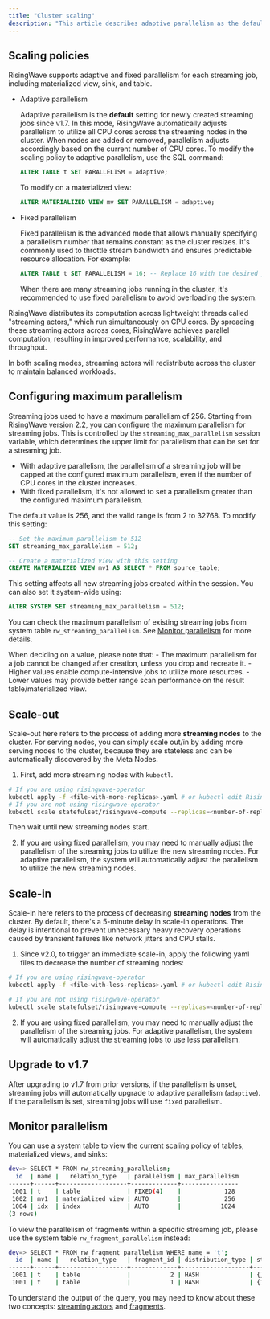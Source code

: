 ```yaml
---
title: "Cluster scaling"
description: "This article describes adaptive parallelism as the default scaling policy for all new streaming jobs starting from v1.7 in RisingWave. With adaptive parallelism, the system will automatically adjust parallelism to leverage added CPU cores or nodes in the cluster, ensuring optimal resource utilization."
---
```


## Scaling policies

RisingWave supports adaptive and fixed parallelism for each streaming job, including materialized view, sink, and table.

- Adaptive parallelism

  Adaptive parallelism is the **default** setting for newly created streaming jobs since v1.7\. In this mode, RisingWave automatically adjusts parallelism to utilize all CPU cores across the streaming nodes in the cluster. When nodes are added or removed, parallelism adjusts accordingly based on the current number of CPU cores.
  To modify the scaling policy to adaptive parallelism, use the SQL command:

  ```sql
  ALTER TABLE t SET PARALLELISM = adaptive;
  ```
  To modify on a materialized view:

  ```sql
  ALTER MATERIALIZED VIEW mv SET PARALLELISM = adaptive;
  ```

- Fixed parallelism

  Fixed parallelism is the advanced mode that allows manually specifying a parallelism number that remains constant as the cluster resizes. It's commonly used to throttle stream bandwidth and ensures predictable resource allocation. For example:

  ```sql
  ALTER TABLE t SET PARALLELISM = 16; -- Replace 16 with the desired parallelism
  ```
  When there are many streaming jobs running in the cluster, it's recommended to use fixed parallelism to avoid overloading the system.

RisingWave distributes its computation across lightweight threads called "streaming actors," which run simultaneously on CPU cores. By spreading these streaming actors across cores, RisingWave achieves parallel computation, resulting in improved performance, scalability, and throughput.

In both scaling modes, streaming actors will redistribute across the cluster to maintain balanced workloads.

## Configuring maximum parallelism

Streaming jobs used to have a maximum parallelism of 256. Starting from RisingWave version 2.2, you can configure the maximum parallelism for streaming jobs. This is controlled by the `streaming_max_parallelism` session variable, which determines the upper limit for parallelism that can be set for a streaming job.

- With adaptive parallelism, the parallelism of a streaming job will be capped at the configured maximum parallelism, even if the number of CPU cores in the cluster increases.
- With fixed parallelism, it's not allowed to set a parallelism greater than the configured maximum parallelism.

The default value is 256, and the valid range is from 2 to 32768. To modify this setting:

```sql
-- Set the maximum parallelism to 512
SET streaming_max_parallelism = 512;

-- Create a materialized view with this setting
CREATE MATERIALIZED VIEW mv1 AS SELECT * FROM source_table;
```

This setting affects all new streaming jobs created within the session. You can also set it system-wide using:

```sql
ALTER SYSTEM SET streaming_max_parallelism = 512;
```

You can check the maximum parallelism of existing streaming jobs from system table `rw_streaming_parallelism`. See [Monitor parallelism](#monitor-parallelism) for more details.

<Note>
When deciding on a value, please note that:
- The maximum parallelism for a job cannot be changed after creation, unless you drop and recreate it.
- Higher values enable compute-intensive jobs to utilize more resources.
- Lower values may provide better range scan performance on the result table/materialized view.
</Note>

## Scale-out

Scale-out here refers to the process of adding more **streaming nodes** to the cluster. For serving nodes, you can simply scale out/in by adding more serving nodes to the cluster, because they are stateless and can be automatically discovered by the Meta Nodes.

1. First, add more streaming nodes with `kubectl`.

  ```bash
  # If you are using risingwave-operator
  kubectl apply -f <file-with-more-replicas>.yaml # or kubectl edit RisingWave/<name>
  # If you are not using risingwave-operator
  kubectl scale statefulset/risingwave-compute --replicas=<number-of-replicas>
  ```
  Then wait until new streaming nodes start.

2. If you are using fixed parallelism, you may need to manually adjust the parallelism of the streaming jobs to utilize the new streaming nodes. For adaptive parallelism, the system will automatically adjust the parallelism to utilize the new streaming nodes.

## Scale-in

Scale-in here refers to the process of decreasing **streaming nodes** from the cluster. By default, there's a 5-minute delay in scale-in operations. The delay is intentional to prevent unnecessary heavy recovery operations caused by transient failures like network jitters and CPU stalls.

1. Since v2.0, to trigger an immediate scale-in, apply the following yaml files to decrease the number of streaming nodes:

  ```bash
  # If you are using risingwave-operator
  kubectl apply -f <file-with-less-replicas>.yaml # or kubectl edit RisingWave/<name>

  # If you are not using risingwave-operator
  kubectl scale statefulset/risingwave-compute --replicas=<number-of-replicas>
  ```

2. If you are using fixed parallelism, you may need to manually adjust the parallelism of the streaming jobs. For adaptive parallelism, the system will automatically adjust the streaming jobs to use less parallelism.

## Upgrade to v1.7

After upgrading to v1.7 from prior versions, if the parallelism is unset, streaming jobs will automatically upgrade to adaptive parallelism (`adaptive`). If the parallelism is set, streaming jobs will use `fixed` parallelism.

## Monitor parallelism

You can use a system table to view the current scaling policy of tables, materialized views, and sinks:

```bash
dev=> SELECT * FROM rw_streaming_parallelism;
  id  | name |   relation_type   | parallelism | max_parallelism
------+------+-------------------+-------------+----------------
 1001 | t    | table             | FIXED(4)    |            128
 1002 | mv1  | materialized view | AUTO        |            256
 1004 | idx  | index             | AUTO        |           1024
(3 rows)
```

To view the parallelism of fragments within a specific streaming job, please use the system table `rw_fragment_parallelism` instead:

```bash
dev=> SELECT * FROM rw_fragment_parallelism WHERE name = 't';
  id  | name |   relation_type   | fragment_id | distribution_type | state_table_ids | upstream_fragment_ids |        flags        | parallelism | max_parallelism
------+------+-------------------+-------------+-------------------+-----------------+-----------------------+---------------------+-------------+----------------
 1001 | t    | table             |           2 | HASH              | {}              | {}                    | {SOURCE,DML}        |           4 |            128
 1001 | t    | table             |           1 | HASH              | {1001}          | {2}                   | {MVIEW}             |           4 |            128
```

To understand the output of the query, you may need to know about these two concepts: [streaming actors](/reference/key-concepts#streaming-actors) and [fragments](/reference/key-concepts#fragments).
